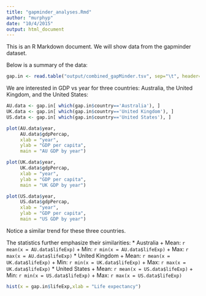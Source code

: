 ```yaml
---
title: "gapminder_analyses.Rmd"
author: "murphyp"
date: "10/4/2015"
output: html_document
---
```




This is an R Markdown document. We will show data from the gapminder dataset.

Below is a summary of the data:

```r
gap.in <- read.table("output/combined_gapMinder.tsv", sep="\t", header=TRUE)
```

We are interested in GDP vs year for three countries: Australia, the United Kingdom, and the United States: 

```r
AU.data <- gap.in[ which(gap.in$country=='Australia'), ]
UK.data <- gap.in[ which(gap.in$country=='United Kingdom'), ]
US.data <- gap.in[ which(gap.in$country=='United States'), ]

plot(AU.data$year,
     AU.data$gdpPercap,
     xlab = "year", 
     ylab = "GDP per capita", 
     main = "AU GDP by year")

plot(UK.data$year,
     UK.data$gdpPercap,
     xlab = "year", 
     ylab = "GDP per capita", 
     main = "UK GDP by year")

plot(US.data$year,
     US.data$gdpPercap,
     xlab = "year", 
     ylab = "GDP per capita", 
     main = "US GDP by year")
```

Notice a similar trend for these three countries.

The statistics further emphasize their similarities:
* Australia
  + Mean: `r mean(x = AU.data$lifeExp)`
  + Min: `r min(x = AU.data$lifeExp)`
  + Max: `r max(x = AU.data$lifeExp)`
* United Kingdom
  + Mean: `r mean(x = UK.data$lifeExp)`
  + Min: `r min(x = UK.data$lifeExp)`
  + Max: `r max(x = UK.data$lifeExp)`
* United States
  + Mean: `r mean(x = US.data$lifeExp)`
  + Min: `r min(x = US.data$lifeExp)`
  + Max: `r max(x = US.data$lifeExp)`
  

```r
hist(x = gap.in$lifeExp,xlab = "Life expectancy")
```

